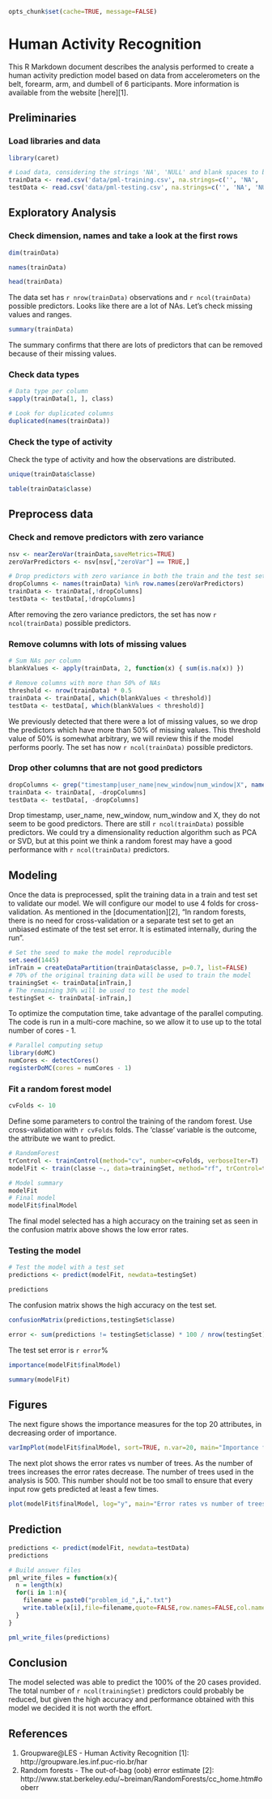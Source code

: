 ```r
opts_chunk$set(cache=TRUE, message=FALSE)
```
Human Activity Recognition
==========================

This R Markdown document describes the analysis performed to create a human activity prediction model based on data from accelerometers on the belt, forearm, arm, and dumbell of 6 participants.
More information is available from the website [here][1].

## Preliminaries

### Load libraries and data

```r
library(caret)

# Load data, considering the strings 'NA', 'NULL' and blank spaces to be NA values
trainData <- read.csv('data/pml-training.csv', na.strings=c('', 'NA', 'NULL'))
testData <- read.csv('data/pml-testing.csv', na.strings=c('', 'NA', 'NULL'))
```

## Exploratory Analysis

### Check dimension, names and take a look at the first rows

```r
dim(trainData)

names(trainData)

head(trainData)
```

The data set has `r nrow(trainData)` observations and `r ncol(trainData)` possible predictors. Looks like there are a lot of NAs. Let's check missing values and ranges.

```r
summary(trainData)
```

The summary confirms that there are lots of predictors that can be removed because of their missing values.

### Check data types

```r
# Data type per column
sapply(trainData[1, ], class)

# Look for duplicated columns
duplicated(names(trainData))
```

### Check the type of activity

Check the type of activity and how the observations are distributed.

```r
unique(trainData$classe)

table(trainData$classe)
```

## Preprocess data

### Check and remove predictors with zero variance
```r
nsv <- nearZeroVar(trainData,saveMetrics=TRUE)
zeroVarPredictors <- nsv[nsv[,"zeroVar"] == TRUE,]

# Drop predictors with zero variance in both the train and the test sets
dropColumns <- names(trainData) %in% row.names(zeroVarPredictors)
trainData <- trainData[,!dropColumns]
testData <- testData[,!dropColumns]
```

After removing the zero variance predictors, the set has now `r ncol(trainData)` possible predictors.

### Remove columns with lots of missing values

```r
# Sum NAs per column
blankValues <- apply(trainData, 2, function(x) { sum(is.na(x)) })

# Remove columns with more than 50% of NAs
threshold <- nrow(trainData) * 0.5
trainData <- trainData[, which(blankValues < threshold)]
testData <- testData[, which(blankValues < threshold)]
```

We previously detected that there were a lot of missing values, so we drop the predictors which have more than 50% of missing values. This threshold value of 50% is somewhat arbitrary, we will review this if the model performs poorly. The set has now `r ncol(trainData)` possible predictors.

### Drop other columns that are not good predictors
```r
dropColumns <- grep("timestamp|user_name|new_window|num_window|X", names(trainData))
trainData <- trainData[, -dropColumns]
testData <- testData[, -dropColumns]
```

Drop timestamp, user_name, new_window, num_window and X, they do not seem to be good predictors. There are still `r ncol(trainData)` possible predictors. We could try a dimensionality reduction algorithm such as PCA or SVD, but at this point we think a random forest may have a good performance with `r ncol(trainData)` predictors.

## Modeling

Once the data is preprocessed, split the training data in a train and test set to validate our model. We will configure our model to use 4 folds for cross-validation. As mentioned in the [documentation][2], "In random forests, there is no need for cross-validation or a separate test set to get an unbiased estimate of the test set error. It is estimated internally, during the run".  

```r
# Set the seed to make the model reproducible
set.seed(1445)
inTrain = createDataPartition(trainData$classe, p=0.7, list=FALSE)
# 70% of the original training data will be used to train the model
trainingSet <- trainData[inTrain,]
# The remaining 30% will be used to test the model
testingSet <- trainData[-inTrain,]
```

To optimize the computation time, take advantage of the parallel computing. The code is run in a multi-core machine, so we allow it to use up to the total number of cores - 1.

```r
# Parallel computing setup
library(doMC)
numCores <- detectCores()
registerDoMC(cores = numCores - 1)
```

### Fit a random forest model
```r
cvFolds <- 10
```
Define some parameters to control the training of the random forest. Use cross-validation with `r cvFolds` folds. The 'classe' variable is the outcome, the attribute we want to predict.

```r
# RandomForest
trControl <- trainControl(method="cv", number=cvFolds, verboseIter=T)
modelFit <- train(classe ~., data=trainingSet, method="rf", trControl=trControl, allowParallel=TRUE)
```
```r
# Model summary
modelFit
# Final model
modelFit$finalModel
```

The final model selected has a high accuracy on the training set as seen in the confusion matrix above shows the low error rates.

### Testing the model

```r
# Test the model with a test set
predictions <- predict(modelFit, newdata=testingSet)
```
```r
predictions
```

The confusion matrix shows the high accuracy on the test set.

```r
confusionMatrix(predictions,testingSet$classe)
```

```r
error <- sum(predictions != testingSet$classe) * 100 / nrow(testingSet)
```

The test set error is `r error`%

```r
importance(modelFit$finalModel)

summary(modelFit)
```

## Figures

The next figure shows the importance measures for the top 20 attributes, in decreasing order of importance.

```r
varImpPlot(modelFit$finalModel, sort=TRUE, n.var=20, main="Importance for top 20 attributes", col="dark blue", pch=19)
```

The next plot shows the error rates vs number of trees. As the number of trees increases the error rates decrease. The number of trees used in the analysis is 500. This number should not be too small to ensure that every input row gets predicted at least a few times.

```r
plot(modelFit$finalModel, log="y", main="Error rates vs number of trees")
```

## Prediction

```r
predictions <- predict(modelFit, newdata=testData)
predictions
```

```r
# Build answer files
pml_write_files = function(x){
  n = length(x)
  for(i in 1:n){
    filename = paste0("problem_id_",i,".txt")
    write.table(x[i],file=filename,quote=FALSE,row.names=FALSE,col.names=FALSE)
  }
}

pml_write_files(predictions)
```

## Conclusion
The model selected was able to predict the 100% of the 20 cases provided. The total number of `r ncol(trainingSet)` predictors could probably be reduced, but given the high accuracy and performance obtained with this model we decided it is not worth the effort.

## References
1. Groupware@LES - Human Activity Recognition
[1]: http://groupware.les.inf.puc-rio.br/har 
2. Random forests - The out-of-bag (oob) error estimate
[2]: http://www.stat.berkeley.edu/~breiman/RandomForests/cc_home.htm#ooberr